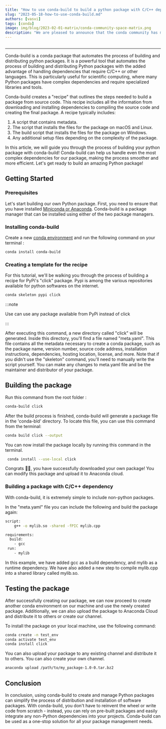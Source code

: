 ```yaml
---
title: "How to use conda-build to build a python package with C/C++ dependency"
slug: "2023-05-18-how-to-use-conda-build.md"
authors: [vasvi]
tags: [conda]
image: img/blog/2023-02-01-matrix/conda-community-space-matrix.png
description: "We are pleased to announce that the conda community has migrated our chat rooms to the Matrix/Element platform."
---
```


<Image img={condabuild} />

<hr />
Conda-build is a conda package that automates the process of building and distributing python packages. It is a powerful tool that automates the process of building and distributing Python packages with the added advantage of handling dependencies that require C/C++ or other languages. This is particularly useful for scientific computing, where many Python packages have complex dependencies and require specialized libraries and tools.

Conda-build creates a "recipe" that outlines the steps needed to build a package from source code. This recipe includes all the information from downloading and installing dependencies to compiling the source code and creating the final package. A recipe typically includes:

<ol>
<li>A script that contains metadata.</li>
<li>The script that installs the files for the package on macOS and Linux.</li>
<li>The build script that installs the files for the package on Windows.</li>
<li>Any additional setup files depending on the complexity of the package.</li>
</ol>

In this article, we will guide you through the process of building your python package with conda-build! Conda-build can help us handle even the most complex dependencies for our package, making the process smoother and more efficient. Let's get ready to build an amazing Python package!

## Getting Started 

### Prerequisites
Let's start building our own Python package. First, you need to ensure that you have installed <a href="https://docs.anaconda.com/anaconda/install/">Miniconda or Anaconda</a>. Conda-build is a package manager that can be installed using either of the two package managers.



### Installing conda-build
 Create a new [conda environment](https://docs.conda.io/projects/conda/en/latest/user-guide/concepts/environments.html) and run the following command on your terminal :
```bash
conda install conda-build
```

### Creating a template for the recipe
For this tutorial, we'll be walking you through the process of building a recipe for PyPi's "click" package. Pypi is among the various repositories available for python softwares on the internet. 
```bash
conda skeleton pypi click
```
:::note

Use can use any package available from PyPi instead of click

:::


After executing this command, a new directory called "click" will be generated. Inside this directory, you'll find a file named "meta.yaml". This file contains all the metadata necessary to create a conda package, such as the package name, version number, source code address, installation instructions, dependencies, hosting location, license, and more. Note that if you didn't use the "skeleton" command, you'll need to manually write the script yourself. You can make  any changes to meta.yaml file and be the maintainer and distributor of your package.


## Building the package
Run this command from the root folder :
```bash
conda-build click
```

After the build process is finished,  conda-build will generate a package file in the 'conda-bld' directory.
To locate this  file, you can use this command from the terminal:
```bash 
conda build click --output
```
You can now install the package locally by running this command in the terminal.
```bash 
 conda install --use-local click
 ```
 Congrats 🎊🎉, you have successfully downloaded your own package! You can modify this package and upload it to Anaconda cloud.

### Building a package with C/C++ dependency
With conda-build, it is extremely simple to include non-python packages.

In the "meta.yaml" file you can include the following and build the package again:
```bash
script: 
    g++ -o mylib.so -shared -fPIC mylib.cpp

requirements:
  build:
    - gcc  
 run:
    - mylib 
 ```   

In this example, we have added gcc as a build dependency, and mylib as a runtime dependency. We have also added a new step to compile mylib.cpp into a shared library called mylib.so.

## Testing the package
After successfully creating our package, we can now proceed to create another conda environment on our machine and use the newly created package. Additionally, we can also upload the package to Anaconda Cloud and distribute it to others or create our channel.

To install the package on your local machine, use the following command:

```bash
conda create -n test_env
conda activate test_env
conda install click
```

You can also upload your package to any existing channel and distribute it to others. You can also create your own channel.
```bash
anaconda upload /path/to/my_package-1.0-0.tar.bz2
```

## Conclusion
In conclusion, using conda-build to create and manage Python packages can simplify the process of distribution and installation of software packages. With conda-build, you don't have to reinvent the wheel or write code from scratch - instead, you can rely on pre-built packages and easily integrate any non-Python dependencies into your projects. Conda-build can be used as a one-stop solution for all your package management needs. 















